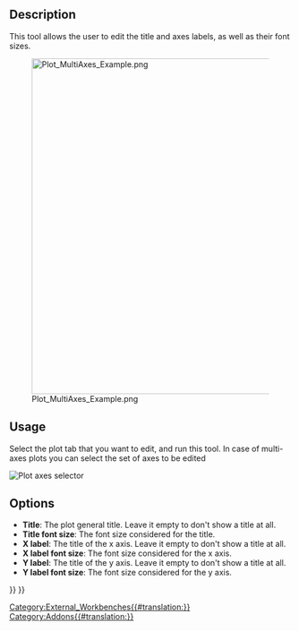 <languages/>

{{Docnav
|[[Plot_Legend|Legend]]
|[[Plot_Positions|Positions]]
|[[Plot_Workbench|Plot]]
|IconL=Plot_Legend.svg
|IconR=Plot_Positions.svg
|IconC=Workbench_Plot.svg
}}

<div class="mw-translate-fuzzy">
{{GuiCommand/tr
|Name/tr=Etiket
|MenuLocation=Arsa → Etiket
‏‎||Workbenches=[[Plot_Workbench/tr|Arsa]]
|Shortcut=
|SeeAlso=}}
</div>

==Description==

This tool allows the user to edit the title and axes labels, as well as their font sizes.

[[Image:Plot_MultiAxes_Example.png|600px]]

==Usage==

Select the plot tab that you want to edit, and run this tool. In case of multi-axes plots you can select the set of axes to be edited

[[File:Plot Axes Active.png|Plot axes selector]]
{{Caption|Selector for the set of axes to de edited}}

==Options==

* '''Title''': The plot general title. Leave it empty to don't show a title at all.
* '''Title font size''': The font size considered for the title.
* '''X label''': The title of the x axis. Leave it empty to don't show a title at all.
* '''X label font size''': The font size considered for the x axis.
* '''Y label''': The title of the y axis. Leave it empty to don't show a title at all.
* '''Y label font size''': The font size considered for the y axis.


{{Docnav
|[[Plot_Legend|Legend]]
|[[Plot_Positions|Positions]]
|[[Plot_Workbench|Plot]]
|IconL=Plot_Legend.svg
|IconR=Plot_Positions.svg
|IconC=Workbench_Plot.svg
}}

{{Plot_Tools_navi{{#translation:}}}}
{{Userdocnavi{{#translation:}}}}
[[Category:External_Workbenches{{#translation:}}]]
[[Category:Addons{{#translation:}}]]